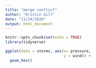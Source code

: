 ```yaml
---
title: "merge conflict"
author: "Kristin Gill"
date: "11/24/2020"
output: html_document
---
```


```r
knitr::opts_chunk$set(echo = TRUE)
library(tidyverse)
```

```r
ggplot(data = storms, aes(x= pressure,
                          y = wind)) +
  geom_hex()
```

